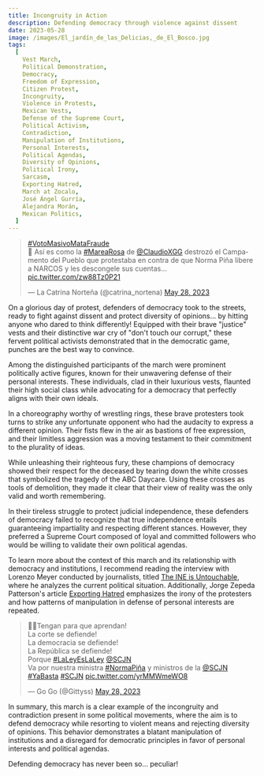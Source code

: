 ```yaml
---
title: Incongruity in Action
description: Defending democracy through violence against dissent
date: 2023-05-28
image: /images/El_jardín_de_las_Delicias,_de_El_Bosco.jpg
tags:
  [
    Vest March,
    Political Demonstration,
    Democracy,
    Freedom of Expression,
    Citizen Protest,
    Incongruity,
    Violence in Protests,
    Mexican Vests,
    Defense of the Supreme Court,
    Political Activism,
    Contradiction,
    Manipulation of Institutions,
    Personal Interests,
    Political Agendas,
    Diversity of Opinions,
    Political Irony,
    Sarcasm,
    Exporting Hatred,
    March at Zocalo,
    José Ángel Gurría,
    Alejandra Morán,
    Mexican Politics,
  ]
---
```


<Embed>
<blockquote className="twitter-tweet"><p lang="es" dir="ltr"><a href="https://twitter.com/hashtag/VotoMasivoMataFraude?src=hash&amp;ref_src=twsrc%5Etfw">#VotoMasivoMataFraude</a> <br/>🚨 Así es como la <a href="https://twitter.com/hashtag/MareaRosa?src=hash&amp;ref_src=twsrc%5Etfw">#MareaRosa</a> de <a href="https://twitter.com/ClaudioXGG?ref_src=twsrc%5Etfw">@ClaudioXGG</a> destrozó el Campamento del Pueblo que protestaba en contra de que Norma Piña libere a NARCOS y les descongele sus cuentas... <a href="https://t.co/zw88Tz0P21">pic.twitter.com/zw88Tz0P21</a></p>&mdash; La Catrina Norteña (@catrina_nortena) <a href="https://twitter.com/catrina_nortena/status/1662952920470413314?ref_src=twsrc%5Etfw">May 28, 2023</a></blockquote> <script async src="https://platform.twitter.com/widgets.js" charset="utf-8"></script>
</Embed>

On a glorious day of protest, defenders of democracy took to the streets, ready to fight against dissent and protect diversity of opinions... by hitting anyone who dared to think differently! Equipped with their brave "justice" vests and their distinctive war cry of "don't touch our corrupt," these fervent political activists demonstrated that in the democratic game, punches are the best way to convince.

Among the distinguished participants of the march were prominent politically active figures, known for their unwavering defense of their personal interests. These individuals, clad in their luxurious vests, flaunted their high social class while advocating for a democracy that perfectly aligns with their own ideals.

In a choreography worthy of wrestling rings, these brave protesters took turns to strike any unfortunate opponent who had the audacity to express a different opinion. Their fists flew in the air as bastions of free expression, and their limitless aggression was a moving testament to their commitment to the plurality of ideas.

While unleashing their righteous fury, these champions of democracy showed their respect for the deceased by tearing down the white crosses that symbolized the tragedy of the ABC Daycare. Using these crosses as tools of demolition, they made it clear that their view of reality was the only valid and worth remembering.

In their tireless struggle to protect judicial independence, these defenders of democracy failed to recognize that true independence entails guaranteeing impartiality and respecting different stances. However, they preferred a Supreme Court composed of loyal and committed followers who would be willing to validate their own political agendas.

To learn more about the context of this march and its relationship with democracy and institutions, I recommend reading the interview with Lorenzo Meyer conducted by journalists, titled [The INE is Untouchable](https://www.sinembargo.mx/16-11-2022/4285551), where he analyzes the current political situation. Additionally, Jorge Zepeda Patterson's article [Exporting Hatred](https://www.sinembargo.mx/28-05-2023/4366027) emphasizes the irony of the protesters and how patterns of manipulation in defense of personal interests are repeated.

<Embed>
<blockquote class="twitter-tweet"><p lang="es" dir="ltr">🛑😺Tengan para que aprendan! <br />La corte se defiende! <br />La democracia se defiende!<br />La República se defiende! <br />Porque <a href="https://twitter.com/hashtag/LaLeyEsLaLey?src=hash&amp;ref_src=twsrc%5Etfw">#LaLeyEsLaLey</a> <a href="https://twitter.com/SCJN?ref_src=twsrc%5Etfw">@SCJN</a><br />Va por nuestra ministra <a href="https://twitter.com/hashtag/NormaPi%C3%B1a?src=hash&amp;ref_src=twsrc%5Etfw">#NormaPiña</a> y ministros de la <a href="https://twitter.com/SCJN?ref_src=twsrc%5Etfw">@SCJN</a> <a href="https://twitter.com/hashtag/YaBasta?src=hash&amp;ref_src=twsrc%5Etfw">#YaBasta</a> <a href="https://twitter.com/hashtag/SCJN?src=hash&amp;ref_src=twsrc%5Etfw">#SCJN</a> <a href="https://t.co/yrMMWmeWO8">pic.twitter.com/yrMMWmeWO8</a></p>&mdash; Go Go (@Gittyss) <a href="https://twitter.com/Gittyss/status/1662909444576133120?ref_src=twsrc%5Etfw">May 28, 2023</a></blockquote> <script async src="https://platform.twitter.com/widgets.js" charset="utf-8"></script>
</Embed>

In summary, this march is a clear example of the incongruity and contradiction present in some political movements, where the aim is to defend democracy while resorting to violent means and rejecting diversity of opinions. This behavior demonstrates a blatant manipulation of institutions and a disregard for democratic principles in favor of personal interests and political agendas.

Defending democracy has never been so... peculiar!
